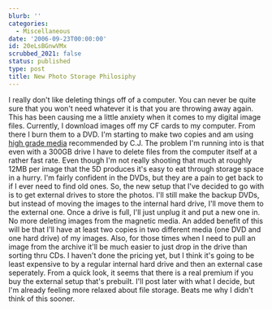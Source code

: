 ```yaml
---
blurb: ''
categories:
  - Miscellaneous
date: '2006-09-23T00:00:00'
id: 20eLsBGnwVMx
scrubbed_2021: false
status: published
type: post
title: New Photo Storage Philosiphy
---
```


I really don't like deleting things off of a computer. You can
never be quite sure that you won't need whatever it is that you are
throwing away again. This has been causing me a little anxiety when
it comes to my digital image files. Currently, I download images
off my CF cards to my computer. From there I burn them to a DVD.
I'm starting to make two copies and am using
[high grade media](http://www.supermediastore.com/taiyo-yuden-dvd-r-media.html)
recommended by C.J. The problem I'm running into is that even with
a 300GB drive I have to delete files from the computer itself at a
rather fast rate. Even though I'm not really shooting that much at
roughly 12MB per image that the 5D produces it's easy to eat
through storage space in a hurry. I'm fairly confident in the DVDs,
but they are a pain to get back to if I ever need to find old ones.
So, the new setup that I've decided to go with is to get external
drives to store the photos. I'll still make the backup DVDs, but
instead of moving the images to the internal hard drive, I'll move
them to the external one. Once a drive is full, I'll just unplug it
and put a new one in. No more deleting images from the magnetic
media. An added benefit of this will be that I'll have at least two
copies in two different media (one DVD and one hard drive) of my
images. Also, for those times when I need to pull an image from the
archive it'll be much easier to just drop in the drive than sorting
thru CDs. I haven't done the pricing yet, but I think it's going to
be least expensive to by a regular internal hard drive and then an
external case seperately. From a quick look, it seems that there is
a real premium if you buy the external setup that's prebuilt. I'll
post later with what I decide, but I'm already feeling more relaxed
about file storage. Beats me why I didn't think of this sooner.
